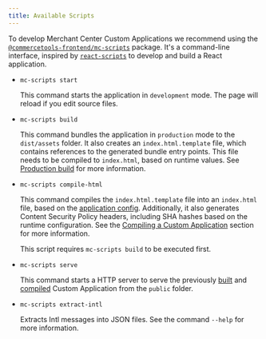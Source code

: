 ```yaml
---
title: Available Scripts
---
```


To develop Merchant Center Custom Applications we recommend using the [`@commercetools-frontend/mc-scripts`](https://www.npmjs.com/package/@commercetools-frontend/mc-scripts) package.
It's a command-line interface, inspired by [`react-scripts`](https://www.npmjs.com/package/react-scripts) to develop and build a React application.

- `mc-scripts start`

  This command starts the application in `development` mode. The page will reload if you edit source files.

- `mc-scripts build`

  This command bundles the application in `production` mode to the `dist/assets` folder.
  It also creates an `index.html.template` file, which contains references to the generated bundle entry points. This file needs to be compiled to `index.html`, based on runtime values. See [Production build](/deployment/production-build) for more information.

- `mc-scripts compile-html`

  This command compiles the `index.html.template` file into an `index.html` file, based on the [application config](/development/application-config). Additionally, it also generates Content Security Policy headers, including SHA hashes based on the runtime configuration. See the [Compiling a Custom Application](/deployment/compiling-a-custom-application) section for more information.

  <Info>

  This script requires `mc-scripts build` to be executed first.

  </Info>

* `mc-scripts serve`

  This command starts a HTTP server to serve the previously [built](/deployment/production-build) and [compiled](/deployment/compiling-a-custom-application) Custom Application from the `public` folder.

* `mc-scripts extract-intl`

  Extracts Intl messages into JSON files. See the command `--help` for more information.

